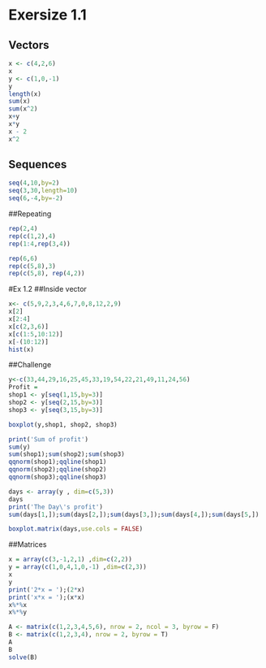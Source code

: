# Exersize 1.1
## Vectors

```r
x <- c(4,2,6)
x
y <- c(1,0,-1)
y
length(x)
sum(x)
sum(x^2)
x+y
x*y
x - 2
x^2
```


## Sequences

```r
seq(4,10,by=2)
seq(3,30,length=10)
seq(6,-4,by=-2)
```
##Repeating
```r
rep(2,4)
rep(c(1,2),4)
rep(1:4,rep(3,4)) 
```

```r
rep(6,6)
rep(c(5,8),3)
rep(c(5,8), rep(4,2))

```

#Ex 1.2
##Inside vector
```r
x<- c(5,9,2,3,4,6,7,0,8,12,2,9) 
x[2]
x[2:4]
x[c(2,3,6)]
x[c(1:5,10:12)]
x[-(10:12)]
hist(x)
```
##Challenge
```r
y<-c(33,44,29,16,25,45,33,19,54,22,21,49,11,24,56)
Profit = 
shop1 <- y[seq(1,15,by=3)]
shop2 <- y[seq(2,15,by=3)]
shop3 <- y[seq(3,15,by=3)]

boxplot(y,shop1, shop2, shop3)
```
```r
print('Sum of profit')
sum(y)
sum(shop1);sum(shop2);sum(shop3)
qqnorm(shop1);qqline(shop1)
qqnorm(shop2);qqline(shop2)
qqnorm(shop3);qqline(shop3)

```



```r
days <- array(y , dim=c(5,3))
days
print('The Day\'s profit')
sum(days[1,]);sum(days[2,]);sum(days[3,]);sum(days[4,]);sum(days[5,])

```
```r
boxplot.matrix(days,use.cols = FALSE)
```



##Matrices
```r

x = array(c(3,-1,2,1) ,dim=c(2,2))
y = array(c(1,0,4,1,0,-1) ,dim=c(2,3))
x
y
print('2*x = ');(2*x)
print('x*x = ');(x*x)
x%*%x
x%*%y

```





```r
A <- matrix(c(1,2,3,4,5,6), nrow = 2, ncol = 3, byrow = F)
B <- matrix(c(1,2,3,4), nrow = 2, byrow = T)
A
B
solve(B)

```











